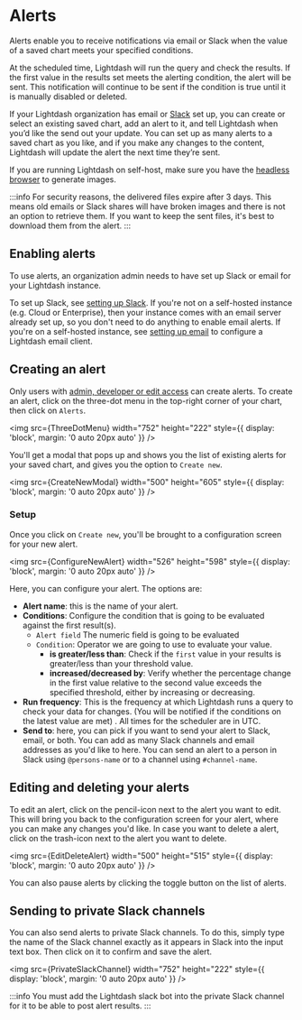 
# Alerts

Alerts enable you to receive notifications via email or Slack when the value of a saved chart meets your specified conditions.

At the scheduled time, Lightdash will run the query and check the results. If the first value in the results set meets the alerting condition, the alert will be sent.
This notification will continue to be sent if the condition is true until it is manually disabled or deleted.

If your Lightdash organization has email or [Slack](/guides/sharing-in-slack.mdx#adding-slack-to-your-organization-lightdash-cloud) set up, you can create or select an existing saved chart, add an alert to it, and tell Lightdash when you’d like the send out your update. You can set up as many alerts to a saved chart as you like, and if you make any changes to the content, Lightdash will update the alert the next time they’re sent.

If you are running Lightdash on self-host, make sure you have the [headless browser](https://docs.lightdash.com/self-host/customize-deployment/enable-headless-browser-for-lightdash) to generate images.

:::info
For security reasons, the delivered files expire after 3 days. This means old emails or Slack shares will have broken images and there is not an option to retrieve them. If you want to keep the sent files, it's best to download them from the alert.
:::

## Enabling alerts

To use alerts, an organization admin needs to have set up Slack or email for your Lightdash instance.

To set up Slack, see [setting up Slack](/guides/sharing-in-slack.mdx#adding-slack-to-your-organization-lightdash-cloud). If you're not on a self-hosted instance (e.g. Cloud or Enterprise), then your instance comes with an email server already set up, so you don't need to do anything to enable email alerts. If you're on a self-hosted instance, see [setting up email](https://docs.lightdash.com/references/environmentVariables#:~:text=postgres%20environment%20variables-,SMTP%20environment%20variables,-This%20is%20a) to configure a Lightdash email client.

## Creating an alert

Only users with [admin, developer or edit access](/references/roles.mdx) can create alerts. To create an alert, click on the three-dot menu in the top-right corner of your chart, then click on `Alerts`.

<img
  src={ThreeDotMenu}
  width="752"
  height="222"
  style={{ display: 'block', margin: '0 auto 20px auto' }}
/>

You'll get a modal that pops up and shows you the list of existing alerts for your saved chart, and gives you the option to `Create new`.

<img
  src={CreateNewModal}
  width="500"
  height="605"
  style={{ display: 'block', margin: '0 auto 20px auto' }}
/>

### Setup

Once you click on `Create new`, you'll be brought to a configuration screen for your new alert.

<img
  src={ConfigureNewAlert}
  width="526"
  height="598"
  style={{ display: 'block', margin: '0 auto 20px auto' }}
/>

Here, you can configure your alert.
The options are:

- **Alert name**: this is the name of your alert.
- **Conditions**: Configure the condition that is going to be evaluated against the first result(s).
  - `Alert field` The numeric field is going to be evaluated
  - `Condition`: Operator we are going to use to evaluate your value.
    - **is greater/less than**: Check if the `first` value in your results is greater/less than your threshold value.
    - **increased/decreased by**: Verify whether the percentage change in the first value relative to the second value exceeds the specified threshold, either by increasing or decreasing.
- **Run frequency**: This is the frequency at which Lightdash runs a query to check your data for changes. (You will be notified if the conditions on the latest value are met) . All times for the scheduler are in UTC.
- **Send to**: here, you can pick if you want to send your alert to Slack, email, or both. You can add as many Slack channels and email addresses as you'd like to here. You can send an alert to a person in Slack using `@persons-name` or to a channel using `#channel-name`.

## Editing and deleting your alerts

To edit an alert, click on the pencil-icon next to the alert you want to edit. This will bring you back to the configuration screen for your alert, where you can make any changes you'd like.
In case you want to delete a alert, click on the trash-icon next to the alert you want to delete.

<img
  src={EditDeleteAlert}
  width="500"
  height="515"
  style={{ display: 'block', margin: '0 auto 20px auto' }}
/>

You can also pause alerts by clicking the toggle button on the list of alerts.

## Sending to private Slack channels

You can also send alerts to private Slack channels. To do this, simply type the name of the Slack channel exactly as it appears in Slack into the input text box. Then click on it to confirm and save the alert.

<img
  src={PrivateSlackChannel}
  width="752"
  height="222"
  style={{ display: 'block', margin: '0 auto 20px auto' }}
/>

:::info
You must add the Lightdash slack bot into the private Slack channel for it to be able to post alert results.
:::
